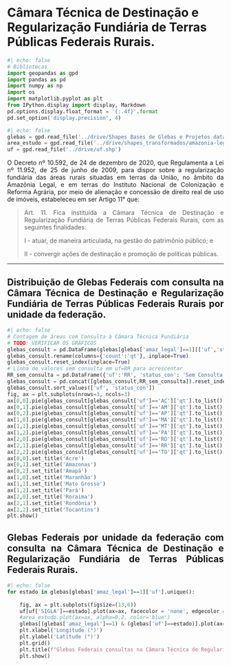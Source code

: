 
# Câmara Técnica de Destinação e Regularização Fundiária de Terras Públicas Federais Rurais.



```python
#| echo: false
# Bibliotecas
import geopandas as gpd
import pandas as pd
import numpy as np
import os
import matplotlib.pyplot as plt
from IPython.display import display, Markdown
pd.options.display.float_format = '{:.4f}'.format
pd.set_option('display.precision', 4)
```

```python
#| echo: false
glebas = gpd.read_file('../drive/Shapes Bases de Glebas e Projetos data 01.03.23/tab_glebas_federais.shp')
area_estudo = gpd.read_file('../drive/shapes_transformados/amazonia-legal-com-maranhao.shp')
uf = gpd.read_file('../drive/uf.shp')
```

<div style="text-align: justify">

O Decreto nº 10.592, de 24 de dezembro de 2020, que Regulamenta a Lei nº 11.952, de 25 de junho de 2009, para dispor sobre a regularização fundiária das áreas rurais situadas em terras da União, no âmbito da Amazônia Legal, e em terras do Instituto Nacional de Colonização e Reforma Agrária, por meio de alienação e concessão de direito real de uso de imóveis, estabeleceu em ser Artigo 11° que:

> Art. 11.  Fica instituída a Câmara Técnica de Destinação e Regularização Fundiária de Terras Públicas Federais Rurais, com as seguintes finalidades:
>
>   I - atuar, de maneira articulada, na gestão do patrimônio público; e
>
>   II - convergir ações de destinação e promoção de políticas públicas.

---

## Distribuição de Glebas Federais com consulta na Câmara Técnica de Destinação e Regularização Fundiária de Terras Públicas Federais Rurais por unidade da federação.
:::{.column-body-outset}
 ```python
#| echo: false
# Contagem de áreas com Consulta à Câmara Técnica Fundiária
# TODO: VERIFICAR OS GRÁFICOS
glebas_consult = pd.DataFrame(glebas[glebas['amaz_legal']==1][['uf','status_con']].value_counts())
glebas_consult.rename(columns={'count':'qt'}, inplace=True)
glebas_consult.reset_index(inplace=True)
# Linha de valores sem consulta em uf=RR para acrescentar
RR_sem_consulta = pd.DataFrame({'uf':'RR', 'status_con': 'Sem Consulta', 'qt':0}, index=[0])
glebas_consult = pd.concat([glebas_consult,RR_sem_consulta]).reset_index(drop=True)
glebas_consult.sort_values(['uf', 'status_con'])
fig, ax = plt.subplots(nrows=3, ncols=3)
ax[0,0].pie(glebas_consult[glebas_consult['uf']=='AC']['qt'].to_list(), autopct='%1.2f%%', labels=['Consultada', 'Sem Consulta'], startangle=90)
ax[0,1].pie(glebas_consult[glebas_consult['uf']=='AM']['qt'].to_list(), autopct='%1.2f%%', labels=['Consultada', 'Sem Consulta'], startangle=90)
ax[0,2].pie(glebas_consult[glebas_consult['uf']=='AP']['qt'].to_list(), autopct='%1.2f%%', labels=['Consultada', 'Sem Consulta'], startangle=90)
ax[1,0].pie(glebas_consult[glebas_consult['uf']=='MA']['qt'].to_list(), autopct='%1.2f%%', labels=['Consultada', 'Sem Consulta'], startangle=90)
ax[1,1].pie(glebas_consult[glebas_consult['uf']=='MT']['qt'].to_list(), autopct='%1.2f%%', labels=['Consultada', 'Sem Consulta'], startangle=90)
ax[1,2].pie(glebas_consult[glebas_consult['uf']=='PA']['qt'].to_list(), autopct='%1.2f%%', labels=['Consultada', 'Sem Consulta'], startangle=90)
ax[2,0].pie(glebas_consult[glebas_consult['uf']=='RO']['qt'].to_list(), autopct='%1.2f%%', labels=['Consultada', 'Sem Consulta'], startangle=90)
ax[2,1].pie(glebas_consult[glebas_consult['uf']=='RR']['qt'].to_list(), autopct='%1.2f%%', labels=['Consultada', 'Sem Consulta'], startangle=90)
ax[2,2].pie(glebas_consult[glebas_consult['uf']=='TO']['qt'].to_list(), autopct='%1.2f%%', labels=['Consultada', 'Sem Consulta'], startangle=90)
ax[0,0].set_title('Acre')
ax[0,1].set_title('Amazonas')
ax[0,2].set_title('Amapá')
ax[1,0].set_title('Maranhão')
ax[1,1].set_title('Mato Grosso')
ax[1,2].set_title('Pará')
ax[2,0].set_title('Roraima')
ax[2,1].set_title('Rondônia')
ax[2,2].set_title('Tocantins')
plt.show()
``` 
:::

## Glebas Federais por unidade da federação com consulta na  Câmara Técnica de Destinação e Regularização Fundiária de Terras Públicas Federais Rurais.



:::{.column-body-outset}
```python
#| echo: false
for estado in glebas[glebas['amaz_legal']==1]['uf'].unique():
    
    fig, ax = plt.subplots(figsize=(13,6))
    uf[uf['SIGLA']==estado].plot(ax=ax, facecolor = 'none', edgecolor = 'black', linewidth = 0.7)
    #area_estudo.plot(ax=ax, alpha=0.2, color='blue')
    glebas[(glebas['amaz_legal']==1) & (glebas['uf']==estado)].plot(ax=ax, column='status_con', categorical=True, figsize=(8,20), legend=True, zorder=2, alpha=0.5, legend_kwds={'loc': 'center left','bbox_to_anchor':(1,0.5)})
    plt.xlabel('Longitude (°)')
    plt.ylabel('Latitude (°)')
    plt.grid()
    plt.title(f"Glebas Federais consultas na Câmara Técnica de Regularização Fundiária - {estado}.")
    plt.show()
```
:::


